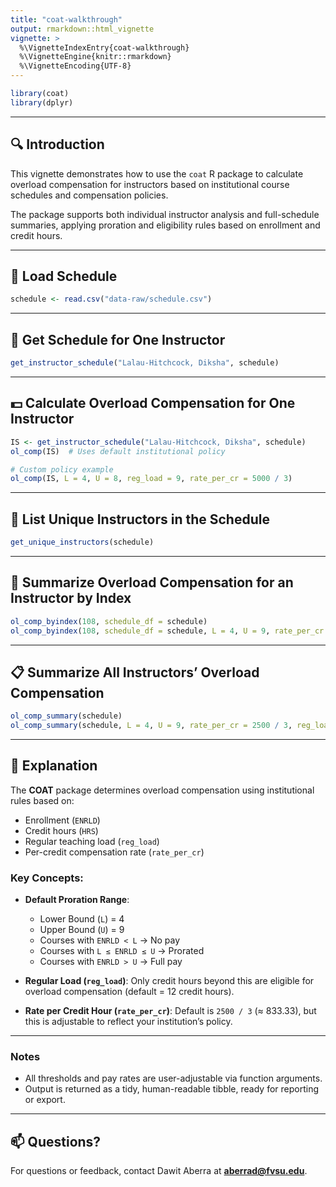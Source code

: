 ```yaml
---
title: "coat-walkthrough"
output: rmarkdown::html_vignette
vignette: >
  %\VignetteIndexEntry{coat-walkthrough}
  %\VignetteEngine{knitr::rmarkdown}
  %\VignetteEncoding{UTF-8}
---
```


```r
library(coat)
library(dplyr)
```
---

## 🔍 Introduction

This vignette demonstrates how to use the `coat` R package to calculate overload compensation for instructors based on institutional course schedules and compensation policies.

The package supports both individual instructor analysis and full-schedule summaries, applying proration and eligibility rules based on enrollment and credit hours.

---

## 🏫 Load Schedule

```r
schedule <- read.csv("data-raw/schedule.csv")
```

---

## 👤 Get Schedule for One Instructor

```r
get_instructor_schedule("Lalau-Hitchcock, Diksha", schedule)
```

---

## 💵 Calculate Overload Compensation for One Instructor

```r
IS <- get_instructor_schedule("Lalau-Hitchcock, Diksha", schedule)
ol_comp(IS)  # Uses default institutional policy

# Custom policy example
ol_comp(IS, L = 4, U = 8, reg_load = 9, rate_per_cr = 5000 / 3)
```

---

## 👥 List Unique Instructors in the Schedule

```r
get_unique_instructors(schedule)
```

---

## 🔢 Summarize Overload Compensation for an Instructor by Index

```r
ol_comp_byindex(108, schedule_df = schedule)
ol_comp_byindex(108, schedule_df = schedule, L = 4, U = 9, rate_per_cr = 2500 / 3, reg_load = 12)
```

---

## 📋 Summarize All Instructors’ Overload Compensation

```r
ol_comp_summary(schedule)
ol_comp_summary(schedule, L = 4, U = 9, rate_per_cr = 2500 / 3, reg_load = 12)
```

---

## 📝 Explanation

The **COAT** package determines overload compensation using institutional rules based on:

* Enrollment (`ENRLD`)
* Credit hours (`HRS`)
* Regular teaching load (`reg_load`)
* Per-credit compensation rate (`rate_per_cr`)

### Key Concepts:

* **Default Proration Range**:

  * Lower Bound (`L`) = 4
  * Upper Bound (`U`) = 9
  * Courses with `ENRLD < L` → No pay
  * Courses with `L ≤ ENRLD ≤ U` → Prorated
  * Courses with `ENRLD > U` → Full pay

* **Regular Load (`reg_load`)**:
  Only credit hours beyond this are eligible for overload compensation (default = 12 credit hours).

* **Rate per Credit Hour (`rate_per_cr`)**:
  Default is `2500 / 3` (≈ 833.33), but this is adjustable to reflect your institution’s policy.

---

### Notes

* All thresholds and pay rates are user-adjustable via function arguments.
* Output is returned as a tidy, human-readable tibble, ready for reporting or export.

---

## 📫 Questions?

For questions or feedback, contact Dawit Aberra at **[aberrad@fvsu.edu](mailto:aberrad@fvsu.edu)**.

